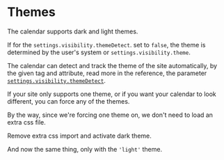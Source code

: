 # Themes

The calendar supports dark and light themes.

If for the `settings.visibility.themeDetect`. set to `false`, the theme is determined by the user's system or `settings.visibility.theme`.

The calendar can detect and track the theme of the site automatically, by the given tag and attribute, read more in the reference, the parameter <a href="/docs/reference/additionally/settings#visibility-themeDetect">`settings.visibility.themeDetect`</a>.

If your site only supports one theme, or if you want your calendar to look different, you can force any of the themes.

By the way, since we're forcing one theme on, we don't need to load an extra css file.

Remove extra css import and activate dark theme.

<Sandbox example="customization-and-modification-themes-dark" themeDetection={false} />

And now the same thing, only with the `'light'` theme.

<Sandbox example="customization-and-modification-themes-light" themeDetection={false} />
